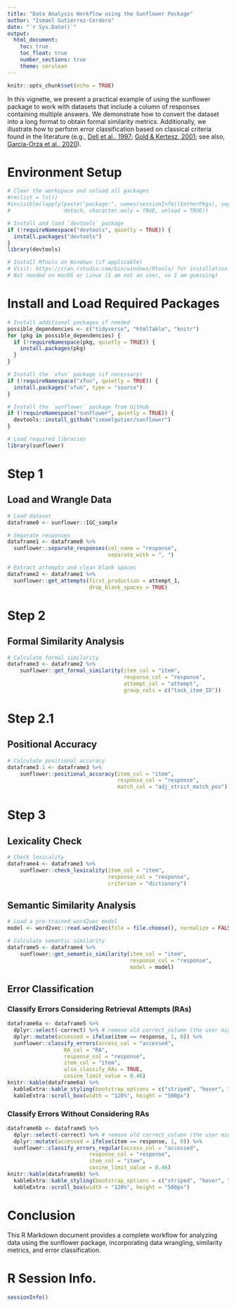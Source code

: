 ```yaml
---
title: "Data Analysis Workflow using the Sunflower Package"
author: "Ismael Gutiérrez-Cordero"
date: "`r Sys.Date()`"
output: 
  html_document:
    toc: true
    toc_float: true
    number_sections: true
    theme: cerulean
---
```


```r

knitr::opts_chunk$set(echo = TRUE)

```

In this vignette, we present a practical example of using the sunflower package to work with datasets that include a column of responses containing multiple answers. We demonstrate how to convert the dataset into a long format to obtain formal similarity metrics. Additionally, we illustrate how to perform error classification based on classical criteria found in the literature (e.g., [Dell et al., 1997](https://doi.org/10.1037/0033-295x.104.4.801); [Gold & Kertesz, 2001](https://doi.org/10.1006/brln.2000.2441); see also, [García-Orza et al., 2020](https://doi.org/10.1016/j.cortex.2020.03.020)).

# Environment Setup

```r
# Clear the workspace and unload all packages
#rm(list = ls())
#invisible(lapply(paste("package:", names(sessionInfo()$otherPkgs), sep = ""),
#                 detach, character.only = TRUE, unload = TRUE))

# Install and load `devtools` package
if (!requireNamespace("devtools", quietly = TRUE)) {
  install.packages("devtools")
}
library(devtools)

# Install RTools on Windows (if applicable)
# Visit: https://cran.rstudio.com/bin/windows/Rtools/ for installation.
# Not needed on macOS or Linux (I am not an user, so I am guessing)
```

# Install and Load Required Packages

```r
# Install additional packages if needed
possible_dependencies <- c("tidyverse", "htmlTable", "knitr")
for (pkg in possible_dependencies) {
  if (!requireNamespace(pkg, quietly = TRUE)) {
    install.packages(pkg)
  }
}

# Install the `xfun` package (if necessary)
if (!requireNamespace("xfun", quietly = TRUE)) {
  install.packages("xfun", type = "source")
}

# Install the `sunflower` package from GitHub
if (!requireNamespace("sunflower", quietly = TRUE)) {
  devtools::install_github("ismaelgutier/sunflower")
}

# Load required libraries
library(sunflower)
```

# Step 1
## Load and Wrangle Data

```r
# Load dataset
dataframe0 <- sunflower::IGC_sample

# Separate responses
dataframe1 <- dataframe0 %>% 
  sunflower::separate_responses(col_name = "response",
                                separate_with = ", ")

# Extract attempts and clean blank spaces
dataframe2 <- dataframe1 %>% 
  sunflower::get_attempts(first_production = attempt_1, 
                          drop_blank_spaces = TRUE)
```

# Step 2
## Formal Similarity Analysis

```r
# Calculate formal similarity
dataframe3 <- dataframe2 %>%
    sunflower::get_formal_similarity(item_col = "item",
                                     response_col = "response",
                                     attempt_col = "attempt",
                                     group_cols = c("task_item_ID"))
```

# Step 2.1
## Positional Accuracy

```r
# Calculate positional accuracy
dataframe3.1 <- dataframe3 %>% 
    sunflower::positional_accuracy(item_col = "item", 
                                   response_col = "response",
                                   match_col = "adj_strict_match_pos")
```

# Step 3
## Lexicality Check

```r
# Check lexicality
dataframe4 <- dataframe3 %>%
    sunflower::check_lexicality(item_col = "item",
                                response_col = "response",
                                criterion = "dictionary")
```

## Semantic Similarity Analysis

```r
# Load a pre-trained word2vec model
model <- word2vec::read.word2vec(file = file.choose(), normalize = FALSE)

# Calculate semantic similarity
dataframe5 <- dataframe4 %>%
    sunflower::get_semantic_similarity(item_col = "item",
                                       response_col = "response",
                                       model = model)
```

## Error Classification

### Classify Errors Considering Retrieval Attempts (RAs)

```r
dataframe6a <- dataframe5 %>%
  dplyr::select(-correct) %>% # remove old correct_column (the user might also rename if want to keep it)
  dplyr::mutate(accessed = ifelse(item == response, 1, 0)) %>%
  sunflower::classify_errors(access_col = "accessed", 
                  RA_col = "RA",
                  response_col = "response", 
                  item_col = "item",
                  also_classify_RAs = TRUE,
                  cosine_limit_value = 0.46)
knitr::kable(dataframe6a) %>%
  kableExtra::kable_styling(bootstrap_options = c("striped", "hover", "condensed")) %>%
  kableExtra::scroll_box(width = "120%", height = "500px")
```

### Classify Errors Without Considering RAs

```r
dataframe6b <- dataframe5 %>%
  dplyr::select(-correct) %>% # remove old correct_column (the user might also rename if want to keep it)
  dplyr::mutate(accessed = ifelse(item == response, 1, 0)) %>%
  sunflower::classify_errors_regular(access_col = "accessed", 
                          response_col = "response", 
                          item_col = "item",
                          cosine_limit_value = 0.46)
knitr::kable(dataframe6b) %>%
  kableExtra::kable_styling(bootstrap_options = c("striped", "hover", "condensed")) %>%
  kableExtra::scroll_box(width = "120%", height = "500px")

```

# Conclusion

This R Markdown document provides a complete workflow for analyzing data using the sunflower package, incorporating data wrangling, similarity metrics, and error classification.

# R Session Info.
```r
sessionInfo()
```
